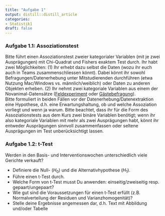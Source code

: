 ```yaml
---
title: "Aufgabe 1"
output: distill::distill_article
categories:
- Statistik1
draft: false
---
```



###	Aufgabe 1.1: Assoziationstest

Bitte führt einen Assoziationstest zweier kategorialer Variablen (mit je zwei Ausprägungen) mit Chi-Quadrat und Fishers exaktem Test durch. Ihr habt zwei Möglichkeiten: (1) Ihr erhebt dazu selbst die Daten (wozu ihr euch auch in Teams zusammenschliessen könnt). Dabei könnt ihr sowohl Befragungen/Datenerhebung unter Mitstudierenden durchführen (etwa Nutzung Mac/Windows vs. männlich/weiblich) oder Daten zu anderen Objekten erheben. (2) Ihr nehmt zwei kategoriale Variablen aus einem der Novanimal-Datensätze
([Feldexperiment](https://zenodo.org/record/3890931/files/2017_ZHAW_aggregated_menu_sales_NOVANIMAL.csv?download=1') oder [Gästebefragung](https://zenodo.org/record/3554884/files/2019_ZHAW_vonRickenbach_cleaned_recorded_survey_dataset_NOVANIMAL_anonym.csv?download=1)). <br>
Bitte formuliert in beiden Fällen vor der Datenerhebung/Datenextraktion eine Hypothese, d.h. eine Erwartungshaltung, ob und welche Assoziation vorliegt und wenn ja warum. Bitte beachtet, dass ihr für die Form des Assoziationstests aus dem Kurs zwei binäre Variablen benötigt; wenn ihr also kategoriale Variablen mit mehr als zwei Ausprägungen habt, könnt ihr entweder Ausprägungen sinnvoll zusammenfassen oder seltene Ausprägungen im Test unberücksichtigt lassen.


###	Aufgabe 1.2: t-Test

Werden in den Basis- und Interventionswochen unterschiedlich viele Gerichte verkauft?

- Definiere die Null- ($H_0$) und die Alternativhypothese ($H_1$).
- Führe einen t-Test durch.
- Welche Form von t-Test musst Du anwenden: einseitig/zweiseitig resp. gepaart/ungepaart?
- Wie gut sind die Voraussetzungen für einen t-Test erfüllt (z.B. Normalverteilung der Residuen und Varianzhomogenität)?
- Stelle deine Ergebnisse angemessen dar, d.h. Text mit Abbildung und/oder Tabelle 

